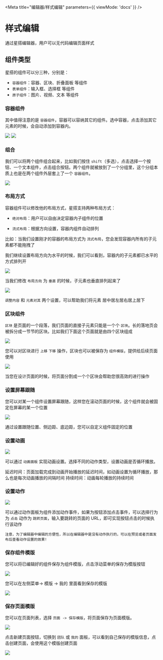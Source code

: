 
<Meta title="编辑器/样式编辑" parameters={{ viewMode: 'docs' }} />

# 样式编辑

通过星搭编辑器，用户可以无代码编辑页面样式

## 组件类型

星搭的组件可以分三种，分别是：

- `容器组件`：容器、区块、折叠面板 等组件
- `表单组件`：输入框、选择框 等组件
- `原子组件`：图片、视频、文本 等组件

### 容器组件

其中值得注意的是 `容器组件`，容器可以容纳其它的组件。选中容器，点击添加其它元素的时候，会自动添加到容器内。

<img src={hb1} />
<img src={hb2} />

### 组合

我们可以将两个组件组合起来，比如我们按住 `shift`（多选），点击选择一个按钮、一个文本组件，点击组合按钮。两个组件就被放到了一个分组里，这个分组本质上也是在两个组件外层套上了一个 `容器组件`。

<img src={hb3} />

### 布局方式

容器组件可以修改他的布局方式，星搭支持两种布局方式：

- `绝对布局`：用户可以自由决定容器内子组件的位置

- `流式布局`：根据方向设置，容器内组件自动排列

比如：当我们设置刚才的容器的布局方式为 `流式布局`，您会发现容器内所有的子元素都不能拖拽了

我们继续设置布局方向为水平的时候，我们可以看到，容器内的子元素都已水平的方式排列开

<img src={hb4} />

当我们修改 `布局方向` 为 `垂直` 的时候，子元素也垂直排列起来了

<img src={hb5} />

`调整内容` 和 `元素对其` 两个设置，可以帮助我们将元素 居中居左居右居上居下

### 区块组件

`区块` 是页面的一个段落，我们页面的直接子元素只能是一个个 `区块`。长的落地页会被拆分成一节节的区块。比如我们下面这个页面就是由四个区块组成

<img src={hb10} />

您可以对区块进行 `上移` `下移` 操作，区块也可以被保存为 `组件模版`，提供给后续页面使用

<img src={hb11} />

当您在设计页面的时候，将页面分割成一个个区块会帮助您很高效的进行操作

### 设置屏幕跟随

您可以对某一个组件设置屏幕跟随，这样您在滚动页面的时候，这个组件就会被固定在屏幕的某一个位置

<img src={hb12} />

通过设置跟随位置、侧边距、底边距，您可以自定义组件固定的位置

### 设置动画

<img src={hb5} />

可以通过 `动画面板` 实现动画设置。选择不同的动作类型，设置动画是否循环播放。

延迟时间：页面加载完成到动画开始播放的延迟时间，如动画设置为循环播放，那么也是每次动画播放的间隔时间
持续时间：动画每轮播放的持续时间

### 设置动作

<img src={hb7} />

可以通过动作面板为组件添加动作事件，如果为按钮添加点击事件，可以选择行为为 `点击` 动作为 `跳转页面`，输入要跳转的页面的 URL，即可实现按钮点击的时候执行该动作

    注意，为了编辑器中编辑的方便性，所以在编辑器中是没有动作执行的，可以在预览或者页面发布后查看动作设置的效果!

### 保存组件模版

您可以将已编辑好的组件保存为组件模版，点击浮动菜单的保存为模版按钮

<img src={hb8} />

您可以在左侧菜单-> 模版 -> 我的 里面看到保存的模版

<img src={hb9} />

### 保存页面模版

您可以在页面列表，选择 `页面 -> 保存模版`，将页面保存为页面模版。

<img src={hb13} />

点击新建页面按钮，切换到 `团队` 或 `我的` 面板，可以看到自己保存的模版信息，点击创建页面，会使用这个模版创建页面

<img src={hb14} />
